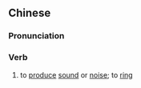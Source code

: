 {{also|响闹}}
==Chinese==
{{zh-forms|s=响闹}}

===Pronunciation===
{{zh-pron
|m=xiǎngnào
|c=hoeng2 naau6
|cat=v
}}

===Verb===
{{zh-verb}}

# to [[produce]] [[sound]] or [[noise]]; {{lb|zh|of alarm}} to [[ring]]